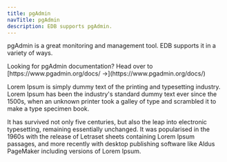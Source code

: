 ```yaml
---
title: pgAdmin
navTitle: pgAdmin
description: EDB supports pgAdmin.
---
```


pgAdmin is a great monitoring and management tool. EDB supports it in a variety of ways.

<Attention>
    Looking for pgAdmin documentation? Head over to [https://www.pgadmin.org/docs/ &rarr;](https://www.pgadmin.org/docs/)
</Attention>

Lorem Ipsum is simply dummy text of the printing and typesetting industry. Lorem Ipsum has been the industry's standard dummy text ever since the 1500s, when an unknown printer took a galley of type and scrambled it to make a type specimen book. 

It has survived not only five centuries, but also the leap into electronic typesetting, remaining essentially unchanged. It was popularised in the 1960s with the release of Letraset sheets containing Lorem Ipsum passages, and more recently with desktop publishing software like Aldus PageMaker including versions of Lorem Ipsum.